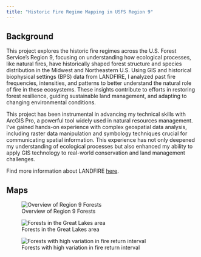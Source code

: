 ```yaml
---
title: "Historic Fire Regime Mapping in USFS Region 9"
---
```


## Background

This project explores the historic fire regimes across the U.S. Forest Service’s Region 9, focusing on understanding how ecological processes, like natural fires, have historically shaped forest structure and species distribution in the Midwest and Northeastern U.S. Using GIS and historical biophysical settings (BPS) data from LANDFIRE, I analyzed past fire frequencies, intensities, and patterns to better understand the natural role of fire in these ecosystems. These insights contribute to efforts in restoring forest resilience, guiding sustainable land management, and adapting to changing environmental conditions.

This project has been instrumental in advancing my technical skills with ArcGIS Pro, a powerful tool widely used in natural resources management. I’ve gained hands-on experience with complex geospatial data analysis, including raster data manipulation and symbology techniques crucial for communicating spatial information. This experience has not only deepened my understanding of ecological processes but also enhanced my ability to apply GIS technology to real-world conservation and land management challenges.

Find more information about LANDFIRE [here](https://landfire.gov/).

## Maps

![Overview of Region 9 Forests](images/DarkGreyOverview.png){ fig-alt="\"ArcGIS Layout of the national forests found in Region 9."}

![Forests in the Great Lakes area](images/Great Lakes Region.png){ fig-alt="\"ArcGIS Layout of the national forests found around the Great Lakes."}

![Forests with high variation in fire return interval](images/High Variation.png){ fig-alt="\"ArcGIS Layout of some national forests found in Region 9."}
